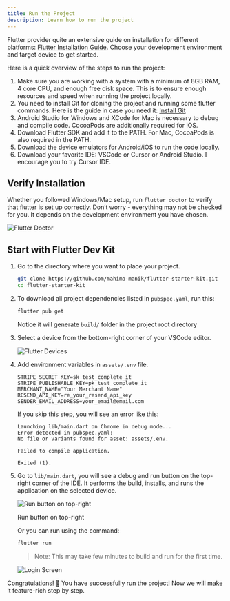 ```yaml
---
title: Run the Project
description: Learn how to run the project
---
```


Flutter provider quite an extensive guide on installation for different platforms: [Flutter Installation Guide](https://docs.flutter.dev/get-started/install). Choose your development environment and target device to get started. 

Here is a quick overview of the steps to run the project:

1. Make sure you are working with a system with a minimum of 8GB RAM, 4 core CPU, and enough free disk space. This is to ensure enough resources and speed when running the project locally.
2. You need to install Git for cloning the project and running some flutter commands. Here is the guide in case you need it: [Install Git](https://github.com/git-guides/install-git)
3. Android Studio for Windows and XCode for Mac is necessary to debug and compile code. CocoaPods are additionally required for iOS.
4. Download Flutter SDK and add it to the PATH. For Mac, CocoaPods is also required in the PATH.
5. Download the device emulators for Android/iOS to run the code locally.
6. Download your favorite IDE: VSCode or Cursor or Android Studio. I encourage you to try Cursor IDE. 

## Verify Installation

Whether you followed Windows/Mac setup, run `flutter doctor` to verify that flutter is set up correctly. Don’t worry - everything may not be checked for you. It depends on the development environment you have chosen.

<Image src={flutterDoctor} alt="Flutter Doctor" />

## Start with Flutter Dev Kit

1. Go to the directory where you want to place your project.
    
    ```bash
    git clone https://github.com/mahima-manik/flutter-starter-kit.git
    cd flutter-starter-kit
    ```
    

2. To download all project dependencies listed in `pubspec.yaml`, run this:
    
    ```bash
    flutter pub get
    ```
    
    Notice it will generate `build/` folder in the project root directory

3. Select a device from the bottom-right corner of your VSCode editor. 
    
    <Image src={deviceSelect} alt="Flutter Devices" />

4. Add environment variables in `assets/.env` file.
    ```
    STRIPE_SECRET_KEY=sk_test_complete_it
    STRIPE_PUBLISHABLE_KEY=pk_test_complete_it
    MERCHANT_NAME="Your Merchant Name"
    RESEND_API_KEY=re_your_resend_api_key
    SENDER_EMAIL_ADDRESS=your_email@email.com
    ```

    If you skip this step, you will see an error like this:
    ```   
    Launching lib/main.dart on Chrome in debug mode...
    Error detected in pubspec.yaml:
    No file or variants found for asset: assets/.env.

    Failed to compile application.

    Exited (1).
    ```

5. Go to `lib/main.dart`, you will see a debug and run button on the top-right corner of the IDE. It performs the build, installs, and runs the application on the selected device.
    
    <Image src={runButton} alt="Run button on top-right" />
    
    Run button on top-right
    
    Or you can run using the command: 
    
    ```bash
    flutter run
    ```
    
    > Note: This may take few minutes to build and run for the first time.     
 
    <Image src={loginScreen} style="max-width: 50%;" alt="Login Screen"></Image>
    

Congratulations! 🥳 You have successfully run the project! Now we will make it feature-rich step by step.
